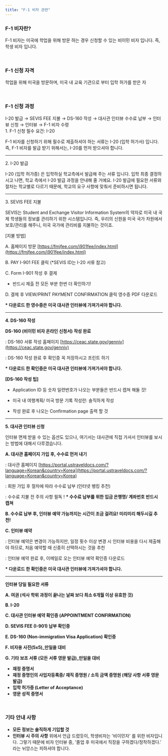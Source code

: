 ```yaml
---
title: "F-1 비자 관련"
---
```


### F-1 비자란?

F-1 비자는 미국에 학업을 위해 방문 하는 경우 신청할 수 있는 비이민 비자 입니다. 즉, 학생 비자 입니다.

<br />

### F-1 신청 자격

학업을 위해 미국을 방문하며, 미국 내 교육 기관으로 부터 입학 허가를 받은 자

<br />

### F-1 신청 과정

<Box>
  I-20 발급 → SEVIS FEE 지불 → DS-160 작성 → 대사관 인터뷰 수수료 납부 → 인터뷰 신청 → 인터뷰 → F-1
  비자 수령
</Box>

<div className='ml-8'>
<span className="font-semibold text-primary">1. F-1 신청 필수 요건: I-20</span>

F-1 비자를 신청하기 위해 필수로 제출하셔야 하는 서류는 I-20 (입학 허가서) 입니다. 즉, F-1 비자를 발급 받기 위해서는, I-20를 먼저 받으셔야 합니다.

---

<span className="font-semibold text-primary">2. I-20 발급</span>

I-20 (입학 허가증) 은 입학하실 학교측에서 발급해 주는 서류 입니다. 입학 최종 결정하시고 나면, 학교 측에서 I-20 발급 과정을 안내해 줄 거예요. I-20 발급에 필요한 서류와 절차는 학교별로 다르기 때문에, 학교의 요구 사항에 맞춰서 준비하시면 됩니다.

---

<span className="font-semibold text-primary">3. SEVIS FEE 지불</span>

SEVIS는 Student and Exchange Visitor Information System의 약자로 미국 내 국제 학생들의 정보를 관리하기 위한 시스템입니다. 즉, 우리의 신원을 미국 국가 차원에서 보호/관리를 해주니, 미국 국가에 관리비를 지불하는 것이죠.

[지불 방법]

A. 홈페이지 방문 [https://fmjfee.com/i901fee/index.html](https://fmjfee.com/i901fee/index.html)

B. PAY I-901 FEE 클릭 (\*SEVIS ID는 I-20 서류 참고)

C. Form I-901 작성 후 결제

- 반드시 제출 전 모든 부분 한번 더 확인하기!

D. 결제 후 VIEW/PRINT PAYMENT CONFIRMATION 클릭 영수증 PDF 다운로드

**\* 다운로드 한 영수증은 미국 대사관 인터뷰에 가져가셔야 합니다.**

---

**4. DS-160 작성**

**DS-160 (비이민 비자 온라인 신청서) 작성 완료**

: DS-160 서류 작성 홈페이지 [https://ceac.state.gov/genniv](https://ceac.state.gov/genniv)

: DS-160 작성 완료 후 확인증 꼭 저장하시고 프린트 하기

**\* 다운로드 한 확인증은 미국 대사관 인터뷰에 가져가셔야 합니다.**

**[DS-160 작성 팁]**

- Application ID 등 숫자 일련번호가 나오는 부분들은 반드시 캡쳐 해둘 것!

- 미국 내 여행계획/ 미국 방문 기록 작성란: 솔직하게 작성

- 작성 완료 후 나오는 Confirmation page 출력 할 것

---

**5. 대사관 인터뷰 신청**

인터뷰 면제 받을 수 있는 옵션도 있으나, 여기서는 대사관에 직접 가셔서 인터뷰를 보시는 방법에 대해서 다루겠습니다.

**A. 대사관 홈페이지 가입 후, 수수료 먼저 내기**

: 대사관 홈페이지 [https://portal.ustraveldocs.com/?language=Korean&country=Korea](https://portal.ustraveldocs.com/?language=Korean&country=Korea)

: 회원 가입 후 절차에 따라 수수료 납부 (인터넷 뱅킹 추천)

: 수수료 지불 전 주의 사항 필독 ! **\* 수수료 납부를 위한 입금 은행명/ 계좌번호 반드시 캡쳐**

**B. 수수료 납부 후, 인터뷰 예약 가능까지는 시간이 조금 걸려요! 미리미리 해두시길 추천!**

**C. 인터뷰 예약**

: 인터뷰 예약은 변경이 가능하지만, 일정 횟수 이상 변경 시 인터뷰 비용을 다시 제출해야 하므로, 처음 예약할 때 신중히 선택하시는 것을 추천

: 인터뷰 예약 완료 후, 이메일로 오는 인터뷰 예약 확인증 다운로드

**\* 다운로드 한 확인증은 미국 대사관 인터뷰에 가져가셔야 합니다.**

</div>

---

**인터뷰 당일 필요한 서류**

**A. 여권 (석사 학위 과정이 끝나는 날짜 보다 최소 6개월 이상 유효한 것)**

**B. I-20**

**C. 대사관 인터뷰 예약 확인증 (APPOINTMENT CONFIRMATION)**

**D. SEVIS FEE (I-901) 납부 확인증**

**E. DS-160 (Non-immigration Visa Application) 확인증**

**F. 비자용 사진(5x5)\_만일을 대비**

**G. 기타 보조 서류 (모든 서류 영문 발급)\_만일을 대비**

- **재정 증명서**
- **재정 증명인의 사업자등록증/ 재직 증명원 / 소득 금액 증명원 (해당 사항 서류 영문 발급)**
- **입학 허가증 (Letter of Acceptance)**
- **영문 성적 증명서**

<br />

### 기타 안내 사항

- **모든 정보는 솔직하게 기입할 것**
- **인터뷰 시 주의 사항**
  위에서 언급 드렸듯이, 학생비자는 '비이민자' 를 위한 비자입니다. 그렇기 때문에 비자 인터뷰 중, '졸업 후 미국에서 직장을 구하겠다/정착하겠다.' 라는 뉘앙스는 피하셔야 합니다.
